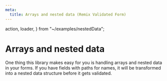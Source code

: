 ```yaml
---
meta:
  title: Arrays and nested data (Remix Validated Form)
---
```


  action,
  loader,
} from "~/examples/nestedData";


# Arrays and nested data

One thing this library makes easy for you is handling arrays and nested data in your forms.
If you have fields with paths for names,
it will be transformed into a nested data structure before it gets validated.

<CodeExample>
  <Demo />

```tsx file=~/examples/nestedData.tsx

```

</CodeExample>

